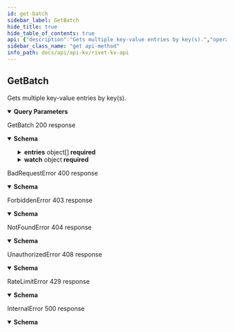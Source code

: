 ```yaml
---
id: get-batch
sidebar_label: GetBatch
hide_title: true
hide_table_of_contents: true
api: {"description":"Gets multiple key-value entries by key(s).","operationId":"GetBatch","parameters":[{"name":"keys","in":"query","description":"A list of keys.","style":"form","schema":{"type":"array","items":{"type":"string","description":"A string reprenting a key in the key-value database.\n\nKey path components are split by a slash (e.g. `a/b/c` has the path\ncomponents `[\"a\", \"b\", \"c\"]`). Slashes can be escaped by using a forward\nslash (e.g. `a/b\\/c/d` has the path components `[\"a\", \"b/c\", \"d\"]`).\n\nSee `rivet.api.kv.common#KeyComponents` for the structure of a\n`rivet.api.kv.common#Key` split by `/`."},"description":"A list of keys."},"explode":true,"required":true},{"name":"watch_index","in":"query","description":"A query parameter denoting the requests watch index.","schema":{"type":"string","description":"A query parameter denoting the requests watch index."}},{"name":"namespace_id","in":"query","description":"A universally unique identifier.","schema":{"type":"string","pattern":"^[0-9a-f]{8}-[0-9a-f]{4}-[0-9a-f]{4}-[0-9a-f]{4}-[0-9a-f]{12}$","description":"A universally unique identifier."}}],"responses":{"200":{"description":"GetBatch 200 response","content":{"application/json":{"schema":{"type":"object","properties":{"entries":{"type":"array","items":{"type":"object","description":"A key-value entry.","properties":{"key":{"type":"array","items":{"type":"string"},"description":"A key separated into components."},"value":{},"deleted":{"type":"boolean","nullable":true}},"required":["key"]},"description":"A list of key-value entries."},"watch":{"type":"object","description":"Provided by watchable endpoints used in blocking loops.","properties":{"index":{"type":"string","description":"Index indicating the version of the data responded.\n\nPas this to `rivet.common#WatchQuery` to block and wait for the next response."}},"required":["index"]}},"required":["entries","watch"]}}}},"400":{"description":"BadRequestError 400 response","content":{"application/json":{"schema":{"type":"object","description":"An error thrown when the requestee has sent an invalid or malformed request.","properties":{"code":{"type":"string"},"message":{"type":"string"},"metadata":{"description":"Unstructured metadata relating to an error. Must be manually parsed."}},"required":["code","message"]}}}},"403":{"description":"ForbiddenError 403 response","content":{"application/json":{"schema":{"type":"object","description":"An error thrown when the requestee requests a resource they do not have access to.","properties":{"code":{"type":"string"},"message":{"type":"string"},"metadata":{"description":"Unstructured metadata relating to an error. Must be manually parsed."}},"required":["code","message"]}}}},"404":{"description":"NotFoundError 404 response","content":{"application/json":{"schema":{"type":"object","description":"An error thrown when the requestee requests a non existant resource.","properties":{"code":{"type":"string"},"message":{"type":"string"},"metadata":{"description":"Unstructured metadata relating to an error. Must be manually parsed."}},"required":["code","message"]}}}},"408":{"description":"UnauthorizedError 408 response","content":{"application/json":{"schema":{"type":"object","description":"An error thrown when the requestee is not authenticated.","properties":{"code":{"type":"string"},"message":{"type":"string"},"metadata":{"description":"Unstructured metadata relating to an error. Must be manually parsed."}},"required":["code","message"]}}}},"429":{"description":"RateLimitError 429 response","content":{"application/json":{"schema":{"type":"object","description":"An error thrown when the requestee has hit a rate limit. You are sending too many requests too quickly.","properties":{"code":{"type":"string"},"message":{"type":"string"},"metadata":{"description":"Unstructured metadata relating to an error. Must be manually parsed."}},"required":["code","message"]}}}},"500":{"description":"InternalError 500 response","content":{"application/json":{"schema":{"type":"object","description":"An error caused by internal server problems.","properties":{"code":{"type":"string"},"message":{"type":"string"},"metadata":{"description":"Unstructured metadata relating to an error. Must be manually parsed."}},"required":["message"]}}}}},"tags":["cloud","lobby","public"],"method":"get","path":"/entries/batch","security":[{"smithy.api.httpBearerAuth":[]}],"securitySchemes":{"smithy.api.httpBearerAuth":{"type":"http","description":"HTTP Bearer authentication","scheme":"bearer"}},"info":{"title":"Rivet KV API","version":"2022-02-03"},"postman":{"name":"Get Batch","description":{"content":"Gets multiple key-value entries by key(s).","type":"text/plain"},"url":{"path":["entries","batch"],"host":["{{baseUrl}}"],"query":[{"disabled":false,"description":{"content":"(Required) A list of keys.","type":"text/plain"},"key":"keys","value":""},{"disabled":false,"description":{"content":"A query parameter denoting the requests watch index.","type":"text/plain"},"key":"watch_index","value":""},{"disabled":false,"description":{"content":"A universally unique identifier.","type":"text/plain"},"key":"namespace_id","value":""}],"variable":[]},"header":[{"key":"Accept","value":"application/json"}],"method":"GET"}}
sidebar_class_name: "get api-method"
info_path: docs/api/api-kv/rivet-kv-api
---
```



## GetBatch



Gets multiple key-value entries by key(s).

<details style={{"marginBottom":"1rem"}} data-collapsed={false} open={true}><summary style={{}}><strong>Query Parameters</strong></summary><div><ul><ParamsItem className={"paramsItem"} param={{"name":"keys","in":"query","description":"A list of keys.","style":"form","schema":{"type":"array","items":{"type":"string","description":"A string reprenting a key in the key-value database.\n\nKey path components are split by a slash (e.g. `a/b/c` has the path\ncomponents `[\"a\", \"b\", \"c\"]`). Slashes can be escaped by using a forward\nslash (e.g. `a/b\\/c/d` has the path components `[\"a\", \"b/c\", \"d\"]`).\n\nSee `rivet.api.kv.common#KeyComponents` for the structure of a\n`rivet.api.kv.common#Key` split by `/`."},"description":"A list of keys."},"explode":true,"required":true}}></ParamsItem><ParamsItem className={"paramsItem"} param={{"name":"watch_index","in":"query","description":"A query parameter denoting the requests watch index.","schema":{"type":"string","description":"A query parameter denoting the requests watch index."}}}></ParamsItem><ParamsItem className={"paramsItem"} param={{"name":"namespace_id","in":"query","description":"A universally unique identifier.","schema":{"type":"string","pattern":"^[0-9a-f]{8}-[0-9a-f]{4}-[0-9a-f]{4}-[0-9a-f]{4}-[0-9a-f]{12}$","description":"A universally unique identifier."}}}></ParamsItem></ul></div></details><div><ApiTabs><TabItem label={"200"} value={"200"}><div>

GetBatch 200 response

</div><div><details style={{}} data-collapsed={false} open={true}><summary style={{"textAlign":"left"}}><strong>Schema</strong></summary><div style={{"textAlign":"left","marginLeft":"1rem"}}></div><ul style={{"marginLeft":"1rem"}}><SchemaItem collapsible={true} className={"schemaItem"}><details style={{}}><summary style={{}}><strong>entries</strong><span style={{"opacity":"0.6"}}> object[]</span><strong style={{"fontSize":"var(--ifm-code-font-size)","color":"var(--openapi-required)"}}> required</strong></summary><div style={{"marginLeft":"1rem"}}><div style={{"marginTop":".5rem","marginBottom":".5rem"}}>

A list of key-value entries.

</div><ul><SchemaItem collapsible={false} name={"key"} required={true} schemaDescription={"A key separated into components."} schemaName={"string[]"} qualifierMessage={undefined}></SchemaItem><SchemaItem collapsible={false} name={"value"} required={false} schemaDescription={undefined} schemaName={""} qualifierMessage={undefined}></SchemaItem><SchemaItem collapsible={false} name={"deleted"} required={false} schemaDescription={undefined} schemaName={"boolean"} qualifierMessage={undefined}></SchemaItem></ul></div></details></SchemaItem><SchemaItem collapsible={true} className={"schemaItem"}><details style={{}}><summary style={{}}><strong>watch</strong><span style={{"opacity":"0.6"}}> object</span><strong style={{"fontSize":"var(--ifm-code-font-size)","color":"var(--openapi-required)"}}> required</strong></summary><div style={{"marginLeft":"1rem"}}><div style={{"marginTop":".5rem","marginBottom":".5rem"}}>

Provided by watchable endpoints used in blocking loops.

</div><ul><SchemaItem collapsible={false} name={"index"} required={true} schemaDescription={"Index indicating the version of the data responded.\n\nPas this to `rivet.common#WatchQuery` to block and wait for the next response."} schemaName={"string"} qualifierMessage={undefined}></SchemaItem></ul></div></details></SchemaItem></ul></details></div></TabItem><TabItem label={"400"} value={"400"}><div>

BadRequestError 400 response

</div><div><details style={{}} data-collapsed={false} open={true}><summary style={{"textAlign":"left"}}><strong>Schema</strong></summary><div style={{"textAlign":"left","marginLeft":"1rem"}}></div><ul style={{"marginLeft":"1rem"}}><SchemaItem collapsible={false} name={"code"} required={true} schemaDescription={undefined} schemaName={"string"} qualifierMessage={undefined}></SchemaItem><SchemaItem collapsible={false} name={"message"} required={true} schemaDescription={undefined} schemaName={"string"} qualifierMessage={undefined}></SchemaItem><SchemaItem collapsible={false} name={"metadata"} required={false} schemaDescription={"Unstructured metadata relating to an error. Must be manually parsed."} schemaName={""} qualifierMessage={undefined}></SchemaItem></ul></details></div></TabItem><TabItem label={"403"} value={"403"}><div>

ForbiddenError 403 response

</div><div><details style={{}} data-collapsed={false} open={true}><summary style={{"textAlign":"left"}}><strong>Schema</strong></summary><div style={{"textAlign":"left","marginLeft":"1rem"}}></div><ul style={{"marginLeft":"1rem"}}><SchemaItem collapsible={false} name={"code"} required={true} schemaDescription={undefined} schemaName={"string"} qualifierMessage={undefined}></SchemaItem><SchemaItem collapsible={false} name={"message"} required={true} schemaDescription={undefined} schemaName={"string"} qualifierMessage={undefined}></SchemaItem><SchemaItem collapsible={false} name={"metadata"} required={false} schemaDescription={"Unstructured metadata relating to an error. Must be manually parsed."} schemaName={""} qualifierMessage={undefined}></SchemaItem></ul></details></div></TabItem><TabItem label={"404"} value={"404"}><div>

NotFoundError 404 response

</div><div><details style={{}} data-collapsed={false} open={true}><summary style={{"textAlign":"left"}}><strong>Schema</strong></summary><div style={{"textAlign":"left","marginLeft":"1rem"}}></div><ul style={{"marginLeft":"1rem"}}><SchemaItem collapsible={false} name={"code"} required={true} schemaDescription={undefined} schemaName={"string"} qualifierMessage={undefined}></SchemaItem><SchemaItem collapsible={false} name={"message"} required={true} schemaDescription={undefined} schemaName={"string"} qualifierMessage={undefined}></SchemaItem><SchemaItem collapsible={false} name={"metadata"} required={false} schemaDescription={"Unstructured metadata relating to an error. Must be manually parsed."} schemaName={""} qualifierMessage={undefined}></SchemaItem></ul></details></div></TabItem><TabItem label={"408"} value={"408"}><div>

UnauthorizedError 408 response

</div><div><details style={{}} data-collapsed={false} open={true}><summary style={{"textAlign":"left"}}><strong>Schema</strong></summary><div style={{"textAlign":"left","marginLeft":"1rem"}}></div><ul style={{"marginLeft":"1rem"}}><SchemaItem collapsible={false} name={"code"} required={true} schemaDescription={undefined} schemaName={"string"} qualifierMessage={undefined}></SchemaItem><SchemaItem collapsible={false} name={"message"} required={true} schemaDescription={undefined} schemaName={"string"} qualifierMessage={undefined}></SchemaItem><SchemaItem collapsible={false} name={"metadata"} required={false} schemaDescription={"Unstructured metadata relating to an error. Must be manually parsed."} schemaName={""} qualifierMessage={undefined}></SchemaItem></ul></details></div></TabItem><TabItem label={"429"} value={"429"}><div>

RateLimitError 429 response

</div><div><details style={{}} data-collapsed={false} open={true}><summary style={{"textAlign":"left"}}><strong>Schema</strong></summary><div style={{"textAlign":"left","marginLeft":"1rem"}}></div><ul style={{"marginLeft":"1rem"}}><SchemaItem collapsible={false} name={"code"} required={true} schemaDescription={undefined} schemaName={"string"} qualifierMessage={undefined}></SchemaItem><SchemaItem collapsible={false} name={"message"} required={true} schemaDescription={undefined} schemaName={"string"} qualifierMessage={undefined}></SchemaItem><SchemaItem collapsible={false} name={"metadata"} required={false} schemaDescription={"Unstructured metadata relating to an error. Must be manually parsed."} schemaName={""} qualifierMessage={undefined}></SchemaItem></ul></details></div></TabItem><TabItem label={"500"} value={"500"}><div>

InternalError 500 response

</div><div><details style={{}} data-collapsed={false} open={true}><summary style={{"textAlign":"left"}}><strong>Schema</strong></summary><div style={{"textAlign":"left","marginLeft":"1rem"}}></div><ul style={{"marginLeft":"1rem"}}><SchemaItem collapsible={false} name={"code"} required={false} schemaDescription={undefined} schemaName={"string"} qualifierMessage={undefined}></SchemaItem><SchemaItem collapsible={false} name={"message"} required={true} schemaDescription={undefined} schemaName={"string"} qualifierMessage={undefined}></SchemaItem><SchemaItem collapsible={false} name={"metadata"} required={false} schemaDescription={"Unstructured metadata relating to an error. Must be manually parsed."} schemaName={""} qualifierMessage={undefined}></SchemaItem></ul></details></div></TabItem></ApiTabs></div>
      